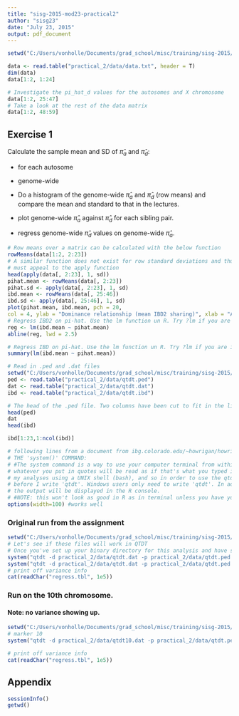```yaml
---
title: "sisg-2015-mod23-practical2"
author: "sisg23"
date: "July 23, 2015"
output: pdf_document
---
```


```r
setwd("C:/Users/vonholle/Documents/grad_school/misc/training/sisg-2015/module23/sisg-2015-module23") # Windows

data <- read.table("practical_2/data/data.txt", header = T)
dim(data)
data[1:2, 1:24]

# Investigate the pi_hat_d values for the autosomes and X chromosome
data[1:2, 25:47]
# Take a look at the rest of the data matrix
data[1:2, 48:59]

```

## Exercise 1
Calculate the sample mean and SD of $\hat\pi_a$ and $\hat\pi_d$:

* for each autosome

* genome-wide

* Do a histogram of the genome-wide $\hat\pi_a$ and $\hat\pi_d$ (row means) and compare the mean and standard to that in the lectures.

* plot genome-wide $\hat\pi_a$ against $\hat\pi_d$ for each sibling pair.

* regress genome-wide $\hat\pi_d$ values on genome-wide $\hat\pi_a$.

```r
# Row means over a matrix can be calculated with the below function
rowMeans(data[1:2, 2:23])
# A similar function does not exist for row standard deviations and thus we
# must appeal to the apply function
head(apply(data[, 2:23], 1, sd))
pihat.mean <- rowMeans(data[, 2:23])
pihat.sd <- apply(data[, 2:23], 1, sd)
ibd.mean <- rowMeans(data[, 25:46])
ibd.sd <- apply(data[, 25:46], 1, sd)
plot(pihat.mean, ibd.mean, pch = 20,
col = 4, ylab = "Dominance relationship (mean IBD2 sharing)", xlab = "Additive relationship (mean IBD sharing)")
# Regress IBD2 on pi-hat. Use the lm function un R. Try ?lm if you are interested
reg <- lm(ibd.mean ~ pihat.mean)
abline(reg, lwd = 2.5)

# Regress IBD on pi-hat. Use the lm function un R. Try ?lm if you are interested
summary(lm(ibd.mean ~ pihat.mean))

```


```r
# Read in .ped and .dat files
setwd("C:/Users/vonholle/Documents/grad_school/misc/training/sisg-2015/module23/sisg-2015-module23") # Windows
ped <- read.table("practical_2/data/qtdt.ped")
dat <- read.table("practical_2/data/qtdt.dat")
ibd <- read.table("practical_2/data/qtdt.ibd")

# The head of the .ped file. Two columns have been cut to fit in the listing
head(ped)
dat
head(ibd)

ibd[1:23,1:ncol(ibd)]

```


```r
# following lines from a document from ibg.colorado.edu/~howrigan/howrigan/.../Howrigan_WCPG_2010.pdf
# THE 'system()' COMMAND:
# #The system command is a way to use your computer terminal from within R. Within the system() function,
# whatever you put in quotes will be read as if that's what you typed in your terminal window. I'm doing all
# my analyses using a UNIX shell (bash), and so in order to use the qtdt program, I have to put a './'
# before I write 'qtdt'. Windows users only need to write 'qtdt'. In addition, I use 'intern=TRUE' so that
# the output will be displayed in the R console.
# #NOTE: this won't look as good in R as in terminal unless you have your width setup accordingly
options(width=100) #works well
```

### Original run from the assignment

```r
setwd("C:/Users/vonholle/Documents/grad_school/misc/training/sisg-2015/module23/sisg-2015-module23") # Windows
# Let's see if these files will work in QTDT
# Once you've set up your binary directory for this analysis and have set R to that directory, do this:
system("qtdt -d practical_2/data/qtdt.dat -p practical_2/data/qtdt.ped -a- -we- -veg-", intern=TRUE)
system("qtdt -d practical_2/data/qtdt.dat -p practical_2/data/qtdt.ped -i practical_2/data/qtdt.ibd -a- -weg -vega", intern = T)
# print off variance info
cat(readChar("regress.tbl", 1e5))
```

### Run on the 10th chromosome.
#### Note: no variance showing up.
```r
setwd("C:/Users/vonholle/Documents/grad_school/misc/training/sisg-2015/module23/sisg-2015-module23") # Windows
# marker 10
system("qtdt -d practical_2/data/qtdt10.dat -p practical_2/data/qtdt.ped -i practical_2/data/qtdt.ibd -a- -weg- -vega", intern = T)

# print off variance info
cat(readChar("regress.tbl", 1e5))
```

## Appendix
```r
sessionInfo()
getwd()
```


